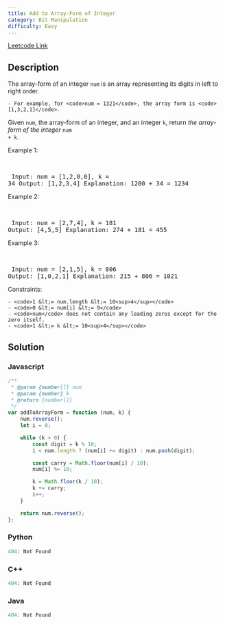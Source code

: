 ```yaml
---
title: Add to Array-Form of Integer
category: Bit Manipulation
difficulty: Easy
---
```


<Callout>

[Leetcode Link](https://leetcode.com/problems/add-to-array-form-of-integer)

</Callout>

## Description
The array-form of an integer <code>num</code> is an array representing its digits in left to right order.


	- For example, for <code>num = 1321</code>, the array form is <code>[1,3,2,1]</code>.


Given <code>num</code>, the array-form of an integer, and an integer <code>k</code>, return *the array-form of the integer* <code>num + k</code>.

 
Example 1:

<br /><pre className="overflow-x-auto">
Input: num = [1,2,0,0], k = 34
Output: [1,2,3,4]
Explanation: 1200 + 34 = 1234
</pre>

Example 2:

<br /><pre className="overflow-x-auto">
Input: num = [2,7,4], k = 181
Output: [4,5,5]
Explanation: 274 + 181 = 455
</pre>

Example 3:

<br /><pre className="overflow-x-auto">
Input: num = [2,1,5], k = 806
Output: [1,0,2,1]
Explanation: 215 + 806 = 1021
</pre>

 
Constraints:


	- <code>1 &lt;= num.length &lt;= 10<sup>4</sup></code>
	- <code>0 &lt;= num[i] &lt;= 9</code>
	- <code>num</code> does not contain any leading zeros except for the zero itself.
	- <code>1 &lt;= k &lt;= 10<sup>4</sup></code>



## Solution

### Javascript
```javascript
/**
 * @param {number[]} num
 * @param {number} k
 * @return {number[]}
 */
var addToArrayForm = function (num, k) {
    num.reverse();
    let i = 0;

    while (k > 0) {
        const digit = k % 10;
        i < num.length ? (num[i] += digit) : num.push(digit);

        const carry = Math.floor(num[i] / 10);
        num[i] %= 10;

        k = Math.floor(k / 10);
        k += carry;
        i++;
    }

    return num.reverse();
};

```
### Python
```python
404: Not Found
```
### C++
```cpp
404: Not Found
```
### Java
```java
404: Not Found
```


